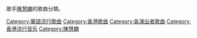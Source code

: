 歌手[[陳慧嫻|陳慧嫻]]的歌曲分類。

[[Category:華語流行歌曲|Category:華語流行歌曲]]
[[Category:香港歌曲|Category:香港歌曲]]
[[Category:各演出者歌曲|Category:各演出者歌曲]]
[[Category:香港流行音乐|Category:香港流行音乐]]
[[Category:陳慧嫻|Category:陳慧嫻]]